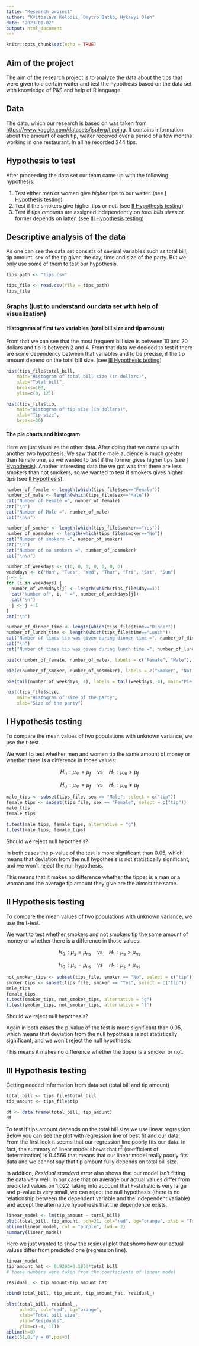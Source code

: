 ```yaml
---
title: "Research_project"
author: "Kvitoslava Kolodii, Dmytro Batko, Hykavyi Oleh"
date: "2023-01-02"
output: html_document
---
```


```r
knitr::opts_chunk$set(echo = TRUE)
```

## Aim of the project {#aim}

The aim of the research project is to analyze the data about the tips that were given to a certain waiter and test the hypothesis based on the data set with knowledge of P&S and help of R language.

## Data {#data}

The data, which our research is based on was taken from <https://www.kaggle.com/datasets/jsphyg/tipping>. It contains information about the amount of each tip, waiter received over a period of a few months working in one restaurant. In all he recorded 244 tips.

## **Hypothesis to test** {#hypothesis}

After proceeding the data set our team came up with the following hypothesis:

1.  Test either men or women give *higher* tips to our waiter. (see [I Hypothesis testing](#1hypo))
2.  Test if the smokers give higher tips or not. (see [II Hypothesis testing](#2hypo))
3.  Test if *tips amounts* are assigned independently on *total bills sizes* or former depends on latter. (see [III Hypothesis testing](#3hypo))

## Descriptive analysis of the data

As one can see the data set consists of several variables such as total bill, tip amount, sex of the tip giver, the day, time and size of the party. But we only use some of them to test our hypothesis.

```r
tips_path <- "tips.csv"

tips_file <- read.csv(file = tips_path)
tips_file
```

### Graphs (just to understand our data set with help of visualization)

#### Histograms of first two variables (total bill size and tip amount)

From that we can see that the most frequent bill size is between 10 and 20 dollars and tip is between 2 and 4. From that data we decided to test if there are some dependency between that variables and to be precise, if the tip amount depend on the total bill size. (see [III Hypothesis testing](#3hypo))

```r
hist(tips_file$total_bill,
    main="Histogram of total bill size (in dollars)",
    xlab="Total bill",
    breaks=100, 
    ylim=c(0, 12))

hist(tips_file$tip,
    main="Histogram of tip size (in dollars)",
    xlab="Tip size",
    breaks=30)
```

#### The pie charts and histogram

Here we just visualize the other data. After doing that we came up with another two hypothesis. We saw that the male audience is much greater than female one, so we wanted to test if the former gives higher tips (see [I Hypothesis](#1hypo)). Another interesting data the we got was that there are less smokers than not smokers, so we wanted to test if smokers gives higher tips (see [II Hypothesis](#2hypo)).

```r
number_of_female <- length(which(tips_file$sex=="Female"))
number_of_male <- length(which(tips_file$sex=="Male"))
cat("Number of Female =", number_of_female)
cat("\n")
cat("Number of Male =", number_of_male)
cat("\n\n")

number_of_smoker <- length(which(tips_file$smoker=="Yes"))
number_of_nosmoker <- length(which(tips_file$smoker=="No"))
cat("Number of smokers =", number_of_smoker)
cat("\n")
cat("Number of no smokers =", number_of_nosmoker)
cat("\n\n")

number_of_weekdays <- c(0, 0, 0, 0, 0, 0, 0)
weekdays <- c("Mon", "Tues", "Wed", "Thur", "Fri", "Sat", "Sun")
j <- 1
for (i in weekdays) {
  number_of_weekdays[j] <- length(which(tips_file$day==i))
  cat("Number of", i, " =", number_of_weekdays[j])
  cat("\n")
  j <- j + 1
}
cat("\n")

number_of_dinner_time <- length(which(tips_file$time=="Dinner"))
number_of_lunch_time <- length(which(tips_file$time=="Lunch"))
cat("Number of times tip was given during dinner time =", number_of_dinner_time)
cat("\n")
cat("Number of times tip was given during lunch time =", number_of_lunch_time)
```

```r
pie(c(number_of_female, number_of_male), labels = c("Female", "Male"), main="Pie Chart of the Sex of tips giver")

pie(c(number_of_smoker, number_of_nosmoker), labels = c("Smoker", "Not Smoker"), main="Pie Chart of Smoker/Not smoker")

pie(tail(number_of_weekdays, 4), labels = tail(weekdays, 4), main="Pie Chart of WeekDays the tip was given")

hist(tips_file$size,
    main="Histogram of size of the party",
    xlab="Size of the party")
```

## I Hypothesis testing {#1hypo}

To compare the mean values of two populations with unknown variance, we use the t-test.

We want to test whether men and women tip the same amount of money or whether there is a difference in those values:

$$H_0\,: \mu_m = \mu_f \quad \textrm{vs} \quad H_1\,: \mu_m > \mu_f$$

$$H_0\,: \mu_m = \mu_f \quad \textrm{vs} \quad H_1\,: \mu_m \neq \mu_f$$

```r
male_tips <- subset(tips_file, sex == "Male", select = c("tip"))
female_tips <- subset(tips_file, sex == "Female", select = c("tip"))
male_tips
female_tips

t.test(male_tips, female_tips, alternative = "g")
t.test(male_tips, female_tips)
```

Should we reject null hypothesis?

In both cases the p-value of the test is more significant than 0.05, which means that deviation from the null hypothesis is not statistically significant, and we won\`t reject the null hypothesis.

This means that it makes no difference whether the tipper is a man or a woman and the average tip amount they give are the almost the same.

## II Hypothesis testing {#2hypo}

To compare the mean values of two populations with unknown variance, we use the t-test.

We want to test whether smokers and not smokers tip the same amount of money or whether there is a difference in those values:

$$H_0\,: \mu_s = \mu_{ns} \quad \textrm{vs} \quad H_1\,: \mu_s > \mu_{ns}$$

$$H_0\,: \mu_s = \mu_{ns} \quad \textrm{vs} \quad H_1\,: \mu_s \neq \mu_{ns}$$

```r
not_smoker_tips <- subset(tips_file, smoker == "No", select = c("tip"))
smoker_tips <- subset(tips_file, smoker == "Yes", select = c("tip"))
male_tips
female_tips
t.test(smoker_tips, not_smoker_tips, alternative = "g")
t.test(smoker_tips, not_smoker_tips, alternative = "t")
```

Should we reject null hypothesis?

Again in both cases the p-value of the test is more significant than 0.05, which means that deviation from the null hypothesis is not statistically significant, and we won\`t reject the null hypothesis.

This means it makes no difference whether the tipper is a smoker or not.

## III Hypothesis testing {#3hypo}

Getting needed information from data set (total bill and tip amount)

```r
total_bill <- tips_file$total_bill
tip_amount <- tips_file$tip

df <- data.frame(total_bill, tip_amount)
df
```

To test if tips amount depends on the total bill size we use linear regression. Below you can see the plot with regression line of best fit and our data. From the first look it seems that our regression line poorly fits our data. In fact, the summary of linear model shows that $r^2$ (coefficient of determination) is $0.4566$ that means that our linear model really poorly fits data and we cannot say that tip amount fully depends on total bill size.

In addition, *Residual standard error* also shows that our model isn't fitting the data very well. In our case that on average our actual values differ from predicted values on $1.022$ Taking into account that F-statistic is very large and p-value is very small, we can reject the null hypothesis (there is no relationship between the dependent variable and the independent variable) and accept the alternative hypothesis that the dependence exists.

```r
linear_model <- lm(tip_amount ~ total_bill)
plot(total_bill, tip_amount, pch=21, col="red", bg="orange", xlab = "Total bill size", ylab = "Tip amount")
abline(linear_model, col = "purple", lwd = 2)
summary(linear_model)
```

Here we just wanted to show the residual plot that shows how our actual values differ from predicted one (regression line).

```r
linear_model
tip_amount_hat <- 0.9203+0.1050*total_bill 
# those numbers were taken from the coefficients of linear model

residual_ <- tip_amount-tip_amount_hat

cbind(total_bill, tip_amount, tip_amount_hat, residual_)
```

```r
plot(total_bill, residual_,
     pch=21, col="red", bg="orange",
     xlab="Total bill size",
     ylab="Residuals",
     ylim=c(-4, 11))
abline(h=0)
text(51,0,"y = 0",pos=3)
```
